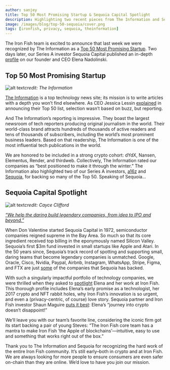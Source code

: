 ```yaml
---
author: sanjey
title: Top 50 Most Promising Startup & Sequoia Capital Spotlight
description: Highlighting two recent pieces from The Information and Sequoia Capital
image: /images/blog/top-50-sequoia/cover.png
tags: [ironfish, privacy, sequoia, theinformation]
---
```


The Iron Fish team is excited to announce that last week we were recognized by The Information as a [Top 50 Most Promising Startup](https://www.theinformation.com/ti50). Two days later, our Series A investor Sequoia Capital published an in-depth [profile](https://www.sequoiacap.com/article/elena-nadolinski-spotlight/) on our founder and CEO Elena Nadolinski.
## Top 50 Most Promising Startup

![alt text](/images/blog/top-50-sequoia/top50.png "The Information Top 50")*credit: The Information*

[The Information](https://www.theinformation.com/about) is a top technology news site; its mission is to write articles with a depth you won’t find elsewhere. As CEO Jessica Lessin [explained](https://twitter.com/Jessicalessin/status/1584938280050515968) in announcing their Top 50 list, selection wasn’t based on buzz, but reporting.

And The Information’s reporting is impressive. They boast the largest newsroom of tech reporters producing original journalism in the world. Their world-class brand attracts hundreds of thousands of active readers and tens of thousands of subscribers, including the world’s most prominent business leaders. Based on that readership, The Information is one of the most influential tech publications in the world.

We are honored to be included in a strong crypto cohort: dYdX, Nansen, Elementus, Render, and thirdweb. Collectively, The Information rated our companies as “best positioned to make it through the winter.” The Information also highlighted two of our Series A investors, [a16z](https://a16z.com/) and [Sequoia](https://www.sequoiacap.com/), for backing so many of the Top 50. Speaking of Sequoia…

## Sequoia Capital Spotlight

![alt text](/images/blog/top-50-sequoia/spotlight.png "Sequoia Spotlight")*credit: Cayce Clifford*

[*“We help the daring build legendary companies, from idea to IPO and beyond.”*](https://www.sequoiacap.com/our-ethos/)

When Don Valentine started Sequoia Capital in 1972, semiconductor companies reigned supreme in the Bay Area. So much so that its core ingredient received top billing in the eponymously named Silicon Valley. Sequoia’s first $3m fund invested in small startups like Apple and Atari. In the 50 years since, Sequoia’s track record of spotting and supporting small, daring teams that become legendary companies is unmatched. Google, Oracle, Cisco, Nvidia, Paypal, Airbnb, Instagram, WhatsApp, Stripe, Figma, and FTX are just [some](https://www.sequoiacap.com/our-companies/) of the companies that Sequoia has backed.

With such a singularly impactful portfolio of technology companies, we were thrilled when they asked to [spotlight](https://www.sequoiacap.com/article/elena-nadolinski-spotlight/) Elena and her work at Iron Fish. This thorough profile includes Elena’s early promise as a technologist, her 2017 crypto and NFT rabbit holes, why Iron Fish’s innovation is so urgent, and even a (privacy-centric, of course) love story. Sequoia partner and Iron Fish investor Shaun Maguire [puts it best](https://twitter.com/shaunmmaguire/status/1585693948806590464): Elena’s “journey into crypto doesn’t disappoint!”

We’ll leave you with our team’s favorite line, considering the iconic firm got its start backing a pair of young Steves: “The Iron Fish core team has a mantra to make Iron Fish ‘the Apple of blockchains’—intuitive, easy to use and something that works right out of the box.”

Thank you to The Information and Sequoia for recognizing the hard work of the entire Iron Fish community. It’s still early–both in crypto and at Iron Fish. We are always looking for more people to ensure consumers are even safer on-chain than they are online. We’d love to have you join our mission.
